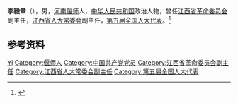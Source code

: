 '''李毅章'''（{{bd|1918年||1981年}}），男，[[河南|河南]][[偃师|偃师]]人，[[中华人民共和国|中华人民共和国]]政治人物，曾任[[江西省革命委员会|江西省革命委员会]]副主任，[[江西省人大常委会|江西省人大常委会]]副主任，[[第五届全国人大代表|第五届全国人大代表]]。<ref>{{Cite book|title=中华人民共和国职官志|author=何虎生, 李耀东, 向常福主编|publisher=中国社会出版社|year=2003|isbn=9787800883934|location=北京|pages=}}</ref>

== 参考资料 ==
{{reflist}}

{{中国人物小作品}}

{{Authority control}}
{{DEFAULTSORT:Li李}}
[[Category:李姓|Yi]]
[[Category:偃师人|Category:偃师人]]
[[Category:中国共产党党员|Category:中国共产党党员]]
[[Category:江西省革命委员会副主任|Category:江西省革命委员会副主任]]
[[Category:江西省人大常委会副主任|Category:江西省人大常委会副主任]]
[[Category:第五届全国人大代表|Category:第五届全国人大代表]]